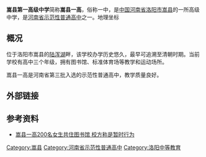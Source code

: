 {{coord|34|09|11|N|112|06|7.5|E|display=title}}
{{expand|time=2014-06-27T08:58:07+00:00}}
'''嵩县第一高级中学'''简称'''嵩县一高'''，俗称一中，是[[中华人民共和国|中国]][[河南省|河南省]][[洛阳市|洛阳市]][[嵩县|嵩县]]的一所高级中学，是[[河南省示范性普通高中列表|河南省示范性普通高中]]之一。地理坐标

== 概况 ==
位于洛阳市嵩县的[[陆浑湖|陆浑湖]]畔，该学校办学历史悠久，最早可追溯至清朝时期。当前学校有高中三个年级，拥有图书馆、标准体育场等教学和运动场所。

嵩县一高是河南省第三批入选的示范性普通高中，教学质量良好。

== 外部链接 ==
{{school-stub}}

== 参考资料 ==
*[http://news.dahe.cn/2014/06-21/103025871.html 嵩县一高200名女生共住图书馆 校方称是暂时行为] {{Wayback|url=http://news.dahe.cn/2014/06-21/103025871.html |date=20190803002901 }}

{{河南省示范性普通高级中学}}
[[Category:嵩县|Category:嵩县]]
[[Category:河南省示范性普通高中|Category:河南省示范性普通高中]]
[[Category:洛阳中等教育|Category:洛阳中等教育]]